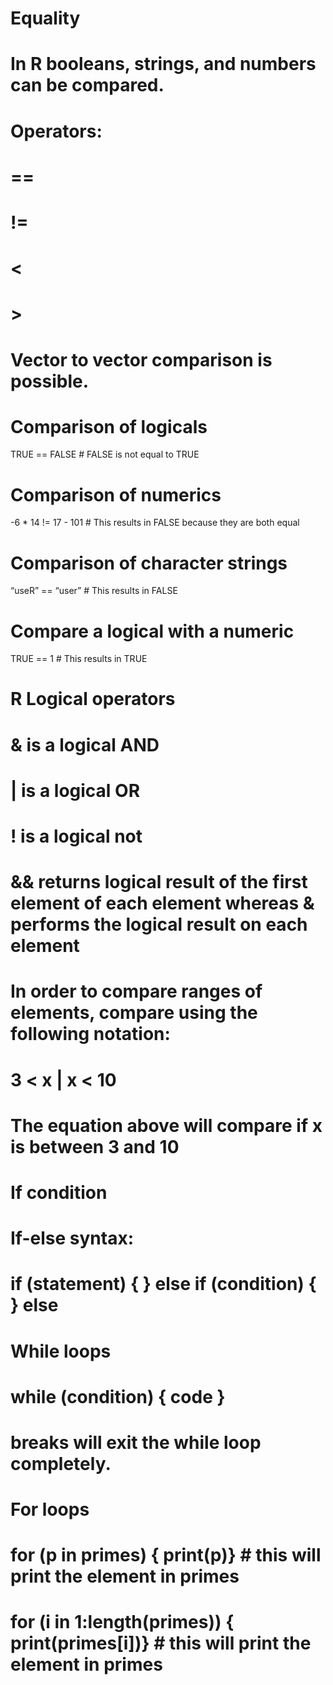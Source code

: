 # Equality
# In R booleans, strings, and numbers can be compared. 
# Operators: 
# == 
# !=
# < 
# >
# Vector to vector comparison is possible.
# 
# Comparison of logicals
TRUE == FALSE # FALSE is not equal to TRUE

# Comparison of numerics
-6 * 14 != 17 - 101 # This results in FALSE because they are both equal

# Comparison of character strings
"useR" == "user" # This results in FALSE

# Compare a logical with a numeric
TRUE == 1 # This results in TRUE

# R Logical operators
# & is a logical AND
# | is a logical OR
# ! is a logical not

# && returns logical result of the first element of each element whereas & performs the logical result on each element

# In order to compare ranges of elements, compare using the following notation:
# 3 < x | x < 10 
# The equation above will compare if x is between 3 and 10


# If condition
# If-else syntax:
# if (statement) { } else if (condition) { } else { }

# While loops
# while (condition) { code }
# breaks will exit the while loop completely.

# For loops
# for (p in primes) { print(p)} # this will print the element in primes
# for (i in 1:length(primes)) { print(primes[i])} # this will print the element in primes



